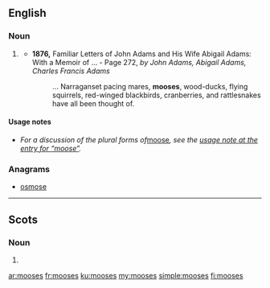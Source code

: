 {{also|Mooses}}
==English==

===Noun===
{{head|en|noun plural form}}

# {{context|dated|rare|lang=en}} {{plural of|moose|lang=en}}
#* '''1876,''' Familiar Letters of John Adams and His Wife Abigail Adams: With a Memoir of ... - Page 272, ''by John Adams, Abigail Adams, Charles Francis Adams''
#*: ... Narraganset pacing mares, '''mooses''', wood-ducks, flying squirrels, red-winged blackbirds, cranberries, and rattlesnakes have all been thought of.

====Usage notes====
* ''For a discussion of the plural forms of ''[[moose]]'', see the [[moose#Usage notes|usage note at the entry for “moose”]].''

===Anagrams===
* [[osmose#English|osmose]]

----

==Scots==

===Noun===
{{head|sco|noun plural form}}

# {{plural of|moose|lang=sco}}

[[ar:mooses]]
[[fr:mooses]]
[[ku:mooses]]
[[my:mooses]]
[[simple:mooses]]
[[fi:mooses]]